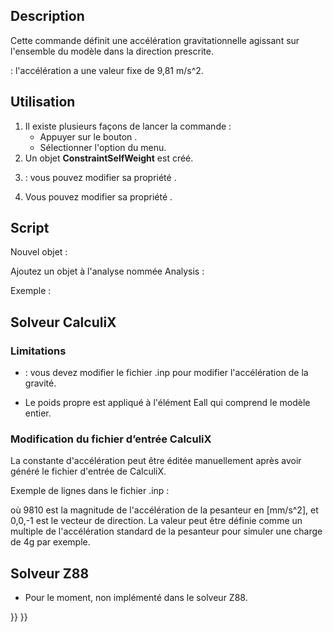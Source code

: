 <languages/>

{{Docnav/fr
|[[FEM_ConstraintCentrif/fr|Charge centrifuge]]
|[[FEM_ConstraintInitialTemperature/fr|Température initiale]]
|[[FEM_Workbench/fr|Atelier FEM]]
|IconL=FEM_ConstraintCentrif.svg
|IconR=FEM_ConstraintInitialTemperature.svg
|IconC=Workbench_FEM.svg
}}

{{GuiCommandContainer
|
{{GuiCommand/fr
|Name=FEM ConstraintSelfWeight
|Name/fr=FEM Charge de gravité
|MenuLocation=Modèle → Conditions limites et charges mécaniques → Charge de gravité
|Workbenches=[[FEM_Workbench/fr|FEM]]
|SeeAlso=[[FEM_tutorial/fr|FEM Tutoriel]]
}}
{{GuiCommandFemInfo/fr
|Solvers=CalculiX, Elmer
}}
}}

==Description==

Cette commande définit une accélération gravitationnelle agissant sur l'ensemble du modèle dans la direction prescrite.

{{VersionMinus/fr|0.21}} : l'accélération a une valeur fixe de 9,81 m/s^2.

<span id="Usage"></span>
==Utilisation==

# Il existe plusieurs façons de lancer la commande :
#* Appuyer sur le bouton {{Button|[[Image:FEM_ConstraintSelfWeight.svg|16px]] [[FEM_ConstraintSelfWeight/fr|Charge de gravité]]}}.
#* Sélectionner l'option {{MenuCommand|Modèle → Conditions limites et charges mécaniques → [[Image:FEM_ConstraintSelfWeight.svg|16px]] Charge de gravité}} du menu.
# Un objet '''ConstraintSelfWeight''' est créé.
# {{Version/fr|1.0}} : vous pouvez modifier sa propriété {{PropertyData|Gravity Acceleration}}.
# Vous pouvez modifier sa propriété {{PropertyData|Gravity Direction}}.

<span id="Scripting"></span>
==Script==

Nouvel objet :

{{Code|code=
import ObjectsFem
ObjectsFem.makeConstraintSelfWeight(name)
}}

Ajoutez un objet à l'analyse nommée Analysis :

{{Code|code=
App.ActiveDocument.Analysis.Member = App.ActiveDocument.Analysis.Member + [(object)]
}}

Exemple :

{{Code|code=
import ObjectsFem
selfweight_obj = ObjectsFem.makeConstraintSelfWeight("MySelfWeightObject")
App.ActiveDocument.Analysis.Member = App.ActiveDocument.Analysis.Member + [selfweight_obj]
}}

<span id="Solver_CalculiX"></span>
== Solveur CalculiX ==

===Limitations===

*{{VersionMinus/fr|0.21}} : vous devez modifier le fichier .inp pour modifier l'accélération de la gravité.
*Le poids propre est appliqué à l'élément Eall qui comprend le modèle entier.

<span id="Editing_CalculiX_input_file"></span>
=== Modification du fichier d’entrée CalculiX ===

La constante d'accélération peut être éditée manuellement après avoir généré le fichier d'entrée de CalculiX.

Exemple de lignes dans le fichier .inp :

{{Code|code=
*DLOAD
Eall,GRAV,9810,0.0,0.0,-1.0
}}

où 9810 est la magnitude de l'accélération de la pesanteur en [mm/s^2], et 0,0,-1 est le vecteur de direction. La valeur peut être définie comme un multiple de l'accélération standard de la pesanteur pour simuler une charge de 4g par exemple.

<span id="Solver_Z88"></span>
== Solveur Z88 ==

* Pour le moment, non implémenté dans le solveur Z88.


{{Docnav/fr
|[[FEM_ConstraintCentrif/fr|Charge centrifuge]]
|[[FEM_ConstraintInitialTemperature/fr|Température initiale]]
|[[FEM_Workbench/fr|Atelier FEM]]
|IconL=FEM_ConstraintCentrif.svg
|IconR=FEM_ConstraintInitialTemperature.svg
|IconC=Workbench_FEM.svg
}}

{{FEM Tools navi{{#translation:}}}}
{{Userdocnavi{{#translation:}}}}